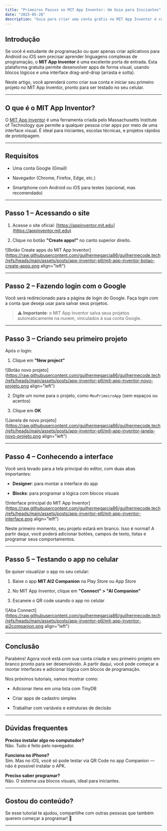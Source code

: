 ```yaml
---
title: "Primeiros Passos no MIT App Inventor: Um Guia para Iniciantes"
date: "2025-05-28"
description: "Guia para criar uma conta grátis no MIT App Inventor e começar seu projeto inicial."
---
```


## Introdução

Se você é estudante de programação ou quer apenas criar aplicativos para Android ou iOS sem precisar aprender linguagens complexas de programação, o **MIT App Inventor** é uma excelente porta de entrada. Esta plataforma gratuita permite desenvolver apps de forma visual, usando blocos lógicos e uma interface drag-and-drop (arrasta e solta).

Neste artigo, você aprenderá como criar sua conta e iniciar seu primeiro projeto no MIT App Inventor, pronto para ser testado no seu celular.

---

## O que é o MIT App Inventor?

O [MIT App Inventor](https://appinventor.mit.edu/) é uma ferramenta criada pelo Massachusetts Institute of Technology que permite a qualquer pessoa criar apps por meio de uma interface visual. É ideal para iniciantes, escolas técnicas, e projetos rápidos de prototipagem.

---

## Requisitos

* Uma conta Google (Gmail)
    
* Navegador (Chrome, Firefox, Edge, etc.)
    
* Smartphone com Android ou iOS para testes (opcional, mas recomendado)
    

---

## Passo 1 – Acessando o site

1. Acesse o site oficial: [https://appinventor.mit.edu](https://appinventor.mit.edu)
    
2. Clique no botão **"Create apps!"** no canto superior direito.
    

![Botão Create apps do MIT App Inventor](https://raw.githubusercontent.com/guilhermegarcia86/guilhermecode.tech/refs/heads/main/assets/posts/app-inventor-ptI/mit-app-inventor-botao-create-apps.png align="left")

---

## Passo 2 – Fazendo login com o Google

Você será redirecionado para a página de login do Google. Faça login com a conta que deseja usar para salvar seus projetos.

> ⚠️ **Importante**: o MIT App Inventor salva seus projetos automaticamente na nuvem, vinculados à sua conta Google.

---

## Passo 3 – Criando seu primeiro projeto

Após o login:

1. Clique em **"New project"**
    

![Botão novo projeto](https://raw.githubusercontent.com/guilhermegarcia86/guilhermecode.tech/refs/heads/main/assets/posts/app-inventor-ptI/mit-app-inventor-novo-projeto.png align="left")

2. Digite um nome para o projeto, como `MeuPrimeiroApp` (sem espaços ou acentos)
    
3. Clique em **OK**
    

![Janela de novo projeto](https://raw.githubusercontent.com/guilhermegarcia86/guilhermecode.tech/refs/heads/main/assets/posts/app-inventor-ptI/mit-app-inventor-janela-novo-projeto.png align="left")

---

## Passo 4 – Conhecendo a interface

Você será levado para a tela principal do editor, com duas abas importantes:

* **Designer**: para montar a interface do app
    
* **Blocks**: para programar a lógica com blocos visuais
    

![Interface principal do MIT App Inventor](https://raw.githubusercontent.com/guilhermegarcia86/guilhermecode.tech/refs/heads/main/assets/posts/app-inventor-ptI/mit-app-inventor-interface.png align="left")

Neste primeiro momento, seu projeto estará em branco. Isso é normal! A partir daqui, você poderá adicionar botões, campos de texto, listas e programar seus comportamentos.

---

## Passo 5 – Testando o app no celular

Se quiser visualizar o app no seu celular:

1. Baixe o app **MIT AI2 Companion** na Play Store ou App Store
    
2. No MIT App Inventor, clique em **"Connect" &gt; "AI Companion"**
    
3. Escaneie o QR code usando o app no celular
    

![Aba Connect](https://raw.githubusercontent.com/guilhermegarcia86/guilhermecode.tech/refs/heads/main/assets/posts/app-inventor-ptI/mit-app-inventor-ai2companion.png align="left")

---

## Conclusão

Parabéns! Agora você está com sua conta criada e seu primeiro projeto em branco pronto para ser desenvolvido. A partir daqui, você pode começar a montar interfaces e adicionar lógica com blocos de programação.

Nos próximos tutoriais, vamos mostrar como:

* Adicionar itens em uma lista com TinyDB
    
* Criar apps de cadastro simples
    
* Trabalhar com variáveis e estruturas de decisão
    

---

## Dúvidas frequentes

**Preciso instalar algo no computador?**  
Não. Tudo é feito pelo navegador.

**Funciona no iPhone?**  
Sim. Mas no iOS, você só pode testar via QR Code no app Companion — não é possível instalar o APK.

**Preciso saber programar?**  
Não. O sistema usa blocos visuais, ideal para iniciantes.

---

## Gostou do conteúdo?

Se esse tutorial te ajudou, compartilhe com outras pessoas que também querem começar a programar! 🚀

---
